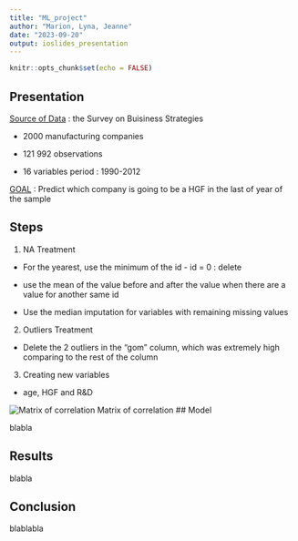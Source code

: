 ```yaml
---
title: "ML_project"
author: "Marion, Lyna, Jeanne"
date: "2023-09-20"
output: ioslides_presentation
---
```


```r
knitr::opts_chunk$set(echo = FALSE)
```
## Presentation

[Source of Data]{.underline} : the Survey on Buisiness Strategies

-   2000 manufacturing companies

-   121 992 observations

-   16 variables period : 1990-2012

[GOAL]{.underline} : Predict which company is going to be a HGF in the last of year of the sample

## Steps

1)  NA Treatment

-   For the yearest, use the minimum of the id - id = 0 : delete

-   use the mean of the value before and after the value when there are a value for another same id

-   Use the median imputation for variables with remaining missing values

2)  Outliers Treatment

-   Delete the 2 outliers in the "gom" column, which was extremely high comparing to the rest of the column

3)  Creating new variables

-   age, HGF and R&D

![*Matrix of correlation*](images/correlation_matrix.png)
Matrix of correlation
## Model

blabla

## Results

blabla

## Conclusion

blablabla
